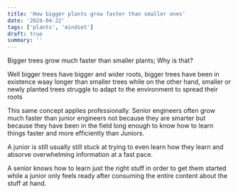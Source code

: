 ```yaml
---
title: 'How bigger plants grow faster than smaller ones'
date: '2024-04-22'
tags: ['plants', 'mindset']
draft: true
summary: ''
---
```


Bigger trees grow much faster than smaller plants; Why is that?

Well bigger trees have bigger and wider roots, bigger trees have been in existence waay longer than smaller trees while on the other
hand, smaller or newly planted trees struggle to adapt to the environment to spread their roots

This same concept applies professionally. Senior engineers often grow much faster than junior engineers not because they are smarter
but because they have been in the field long enough to know how to learn things faster and more efficiently than Juniors.

A junior is still usually still stuck at trying to even learn how they learn and absorve overwhelming information at a fast pace.

A senior knows how to learn just the right stuff in order to get them started while a junior only feels ready after consuming the entire
content about the stuff at hand.
